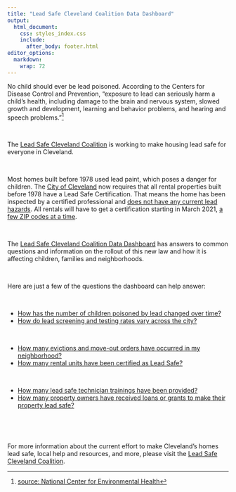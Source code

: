 ```yaml
---
title: "Lead Safe Cleveland Coalition Data Dashboard"
output: 
  html_document: 
    css: styles_index.css
    include: 
      after_body: footer.html
editor_options: 
  markdown: 
    wrap: 72
---
```




No child should ever be lead poisoned. According to the Centers for Disease Control and Prevention, "exposure to lead can seriously harm a child’s health, including damage to the brain and nervous system, slowed growth and development, learning and behavior problems, and hearing and speech problems."^[[source: National Center for Environmental Health](https://www.cdc.gov/nceh/features/leadpoisoning/index.html#:~:text=Exposure%20to%20lead%20can%20seriously,in%20children%20has%20been%20identified.)]

<br>

The [Lead Safe Cleveland Coalition](https://leadsafecle.org) is working to make housing lead safe for everyone in Cleveland. 

<br>

Most homes built before 1978 used lead paint, which poses a danger for children. The [City of Cleveland](https://cityofcleveland.legistar.com/LegislationDetail.aspx?ID=3971384&GUID=55AA3B1D-224B-41FD-B228-FC528D10269C&Options=ID%7CText%7C&Search=lead) now requires that all rental properties built before 1978 have a Lead Safe Certification. That means the home has been inspected by a certified professional and [does not have any current lead hazards](https://leadsafecle.org/6steps). All rentals will have to get a certification starting in March 2021, [a few ZIP codes at a time](https://leadsafecle.org/zip-code-groupings).

<br>

The [Lead Safe Cleveland Coalition Data Dashboard](https://cwru-urb-pov.shinyapps.io/lscc_dashboard/) has answers to common questions and information on the rollout of this new law and how it is affecting children, families and neighborhoods. 

<br>

Here are just a few of the questions the dashboard can help answer:

<br>


<div class="card" style="width: 50 rem;">
  <ul class="list-group list-group-flush">
    <li class="list-group-item" id="q1"><a href="https://cwru-urb-pov.shinyapps.io/lscc_dashboard/#section-baseline" target="_blank">How has the number of children poisoned by lead changed over time?</a></li>
     <li class="list-group-item" id="q2"><a href="https://cwru-urb-pov.shinyapps.io/lscc_dashboard/#section-baseline" target="_blank">How do lead screening and testing rates vary across the city?</a></li>
     </ul>
</div>

<br>


<div class="card" style="width: 50 rem;">
  <ul class="list-group list-group-flush">
    <li class="list-group-item" id="q3"><a href="https://cwru-urb-pov.shinyapps.io/lscc_dashboard/#section-baseline-1" target="_blank">How many evictions and move-out orders have occurred in my neighborhood? </a></li>
     <li class="list-group-item" id="q4"><a href="https://cwru-urb-pov.shinyapps.io/lscc_dashboard/#section-lead-safe-certification" target="_blank">How many rental units have been certified as Lead Safe?</a></li>
     </ul>
</div>

<br>

<div class="card" style="width: 50 rem;">
  <ul class="list-group list-group-flush">
    <li class="list-group-item" id="q5"><a href="https://cwru-urb-pov.shinyapps.io/lscc_dashboard/#section-resource-center" target="_blank">How many lead safe technician trainings have been provided?</a></li>
     <li class="list-group-item" id="q6"><a href="https://cwru-urb-pov.shinyapps.io/lscc_dashboard/#section-loans-and-grants" target="_blank">How many property owners have received loans or grants to make their property lead safe?</a></li>
     </ul>
</div>

<br>


<!-- <div class="card" style="width: 50 rem;"> -->
<!--   <ul class="list-group list-group-flush"> -->
<!--     <li class="list-group-item" id="q7"><a href="https://cwru-urb-pov.shinyapps.io/lscc_dashboard/#section-development-advocacy-coming-sept-2021" target="_blank">How much money has the Lead Safe Cleveland Coalition raised? (Coming September 2021)</a></li> -->
<!-- </div> -->

<br>

For more information about the current effort to make Cleveland's homes lead safe, local help and resources, and more, please visit the [Lead Safe Cleveland Coalition](https://leadsafecle.org).




